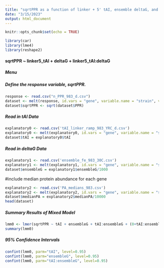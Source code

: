 ---
title: "sqrtPPR as a function of linker + 5' tAI, ensemble deltaG, and their interaction"
date: "3/15/2023"
output: html_document
---

```{r setup, include=FALSE}
knitr::opts_chunk$set(echo = TRUE)
```

```{r libraries, message=FALSE, warning=FALSE}
library(car)
library(lme4)
library(reshape2)
```


#### sqrtPPR ~ linker5_tAI + deltaG + linker5_tAI:deltaG {.tabset .tabset-dropdown}
##### Menu
##### Define the response variable, sqrtPPR.
```{r response_variable0}
response <- read.csv("n_PPR_983_d.csv")
dataset <- melt(response, id.vars = "gene", variable.name = "strain", value.name = "PPR")
dataset$sqrtPPR <- sqrt(dataset$PPR)
```

##### Read in tAI Data
```{r Ftai}
explanatory0 <- read.csv('tAI_linker_ramp_983_YRC_d.csv')
explanatory0 <- melt(explanatory0, id.vars = "gene", variable.name = "strain", value.name = "tAI")
dataset$tAI = explanatory0$tAI
```

##### Read in deltaG Data
```{r FdelG}
explanatory1 <- read.csv('ensemble_fe_983_30C.csv')
explanatory1 <- melt(explanatory1, id.vars = "gene", variable.name = "strain", value.name = "ensembleG")
dataset$ensembleG = explanatory1$ensembleG/1000
```

#include median protein abundance for each gene
```{r pa}
explanatory2 <- read.csv('PA_medians_983.csv')
explanatory2 <- melt(explanatory2, id.vars = "gene", variable.name = "strain", value.name = "medianPA")
dataset$medianPA = explanatory2$medianPA/10000
head(dataset)
```

##### Summary Results of Mixed Model
``` {r F1}
lmm0 <- lmer(sqrtPPR ~ tAI + ensembleG + tAI:ensembleG + (0+tAI:ensembleG|gene) + (0+tAI|medianPA) + (0+ensembleG|medianPA) + (1|medianPA), data=dataset, REML = FALSE, control = lmerControl(optimizer="Nelder_Mead", optCtrl=list(maxfun=1e5)))
summary(lmm0)
```

##### 95% Confidence Intervals
``` {r F1confint}
confint(lmm0, parm="tAI", level=0.95)
confint(lmm0, parm="ensembleG", level=0.95)
confint(lmm0, parm="tAI:ensembleG", level=0.95)
```